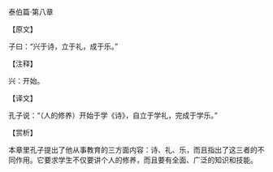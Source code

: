 

泰伯篇·第八章

【原文】

子曰：“兴于诗，立于礼，成于乐。”

【注释】

兴：开始。

【译文】

孔子说：“（人的修养）开始于学《诗》，自立于学礼，完成于学乐。”

【赏析】

本章里孔子提出了他从事教育的三方面内容：诗、礼、乐，而且指出了这三者的不同作用。它要求学生不仅要讲个人的修养，而且要有全面、广泛的知识和技能。

